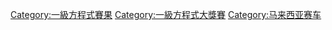 {{Commonscat|Malaysian Grand Prix}}

[[Category:一級方程式賽果|Category:一級方程式賽果]]
[[Category:一級方程式大獎賽|Category:一級方程式大獎賽]]
[[Category:马来西亚赛车|Category:马来西亚赛车]]